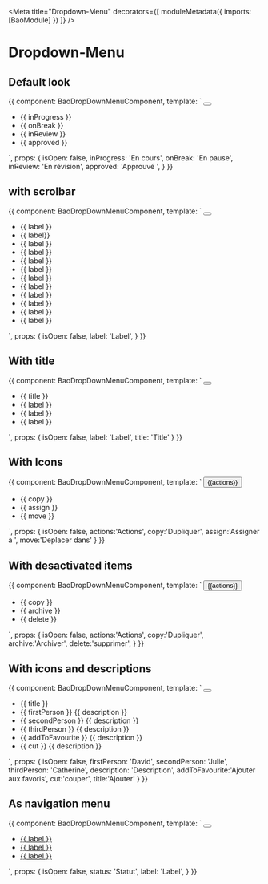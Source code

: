 
<Meta
  title="Dropdown-Menu"
  decorators={[
    moduleMetadata({
      imports: [BaoModule]
    })
  ]}
/>

# Dropdown-Menu

## Default look

<Preview>
  <Story name="dropdown-menu">
    {{
      component: BaoDropDownMenuComponent,
      template: `
            <button bao-button aria-expanded="isOpen" (click)="isOpen = !isOpen" type="utility" level="tertiary" cdkOverlayOrigin #trigger="cdkOverlayOrigin">
              <bao-icon svgIcon="icon-more-vertical"></bao-icon>
            </button>
            <bao-dropdown-menu [triggerOrigin]="trigger" class="visible-scrollbar" [isOpen]="isOpen">
              <ul>
                <li bao-dropdown-menu-item >                  
                    <bao-dropdown-menu-label>
                      {{ inProgress }}
                    </bao-dropdown-menu-label>
                </li>
                <li bao-dropdown-menu-item >                  
                    <bao-dropdown-menu-label>
                      {{ onBreak }}
                    </bao-dropdown-menu-label>
                </li>
                <li bao-dropdown-menu-item >                  
                    <bao-dropdown-menu-label>
                      {{ inReview }}
                    </bao-dropdown-menu-label>
                </li>
                <li bao-dropdown-menu-item >                  
                  <bao-dropdown-menu-content >
                    <bao-dropdown-menu-label>
                      {{ approved }}
                    </bao-dropdown-menu-label>
                  </bao-dropdown-menu-content> 
                </li>
              </ul>
            </bao-dropdown-menu>
    `,
      props: {
        isOpen: false,
        inProgress: 'En cours',
        onBreak: 'En pause',
        inReview: 'En révision',
        approved: 'Approuvé ',
      }
    }}
  </Story>
</Preview>


## with scrolbar

<Preview>
  <Story name="dropdown-menu-with-scrollbar">
    {{
      component: BaoDropDownMenuComponent,
      template: `
            <button bao-button aria-expanded="isOpen" (click)="isOpen = !isOpen" type="utility" level="tertiary" cdkOverlayOrigin #trigger="cdkOverlayOrigin">
              <bao-icon svgIcon="icon-chevron-right"></bao-icon>
            </button>
            <bao-dropdown-menu [triggerOrigin]="trigger" class="visible-scrollbar" [isOpen]="isOpen">
              <ul>
               <li bao-dropdown-menu-item >                  
                    <bao-dropdown-menu-label>
                      {{ label }}
                    </bao-dropdown-menu-label>
                </li>
                <li bao-dropdown-menu-item >                  
                    <bao-dropdown-menu-label>
                      {{ label}}
                    </bao-dropdown-menu-label>
                </li>
                <li bao-dropdown-menu-item >                  
                    <bao-dropdown-menu-label>
                      {{ label }}
                    </bao-dropdown-menu-label>
                </li>
                <li bao-dropdown-menu-item >                  
                    <bao-dropdown-menu-label>
                      {{ label }}
                    </bao-dropdown-menu-label>
                </li>               
                <li bao-dropdown-menu-item >                  
                    <bao-dropdown-menu-label>
                      {{ label }}
                    </bao-dropdown-menu-label>
                </li>
                <li bao-dropdown-menu-item >                  
                    <bao-dropdown-menu-label>
                      {{ label }}
                    </bao-dropdown-menu-label>
                </li>
                <li bao-dropdown-menu-item >                  
                    <bao-dropdown-menu-label>
                      {{ label }}
                    </bao-dropdown-menu-label>
                </li>
                <li bao-dropdown-menu-item >                  
                    <bao-dropdown-menu-label>
                      {{ label }}
                    </bao-dropdown-menu-label>
                </li>
               <li bao-dropdown-menu-item >                  
                    <bao-dropdown-menu-label>
                      {{ label }}
                    </bao-dropdown-menu-label>
                </li>
                <li bao-dropdown-menu-item >                  
                    <bao-dropdown-menu-label>
                      {{ label }}
                    </bao-dropdown-menu-label>
                </li>
                <li bao-dropdown-menu-item >                  
                    <bao-dropdown-menu-label>
                      {{ label }}
                    </bao-dropdown-menu-label>
                </li>
                <li bao-dropdown-menu-item >                  
                    <bao-dropdown-menu-label>
                      {{ label }}
                    </bao-dropdown-menu-label>
                </li>
              </ul>
            </bao-dropdown-menu>
    `,
      props: {
        isOpen: false,
        label: 'Label',
      }
    }}
  </Story>
</Preview>

## With title

<Preview>
  <Story name="dropdown-menu with title">
    {{
      component: BaoDropDownMenuComponent,
      template: `
            <button bao-button (click)="isOpen = !isOpen" aria-expanded="isOpen" type="utility" level="tertiary" cdkOverlayOrigin #trigger="cdkOverlayOrigin">
              <bao-icon svgIcon="icon-chevron-up"></bao-icon>
            </button>
            <bao-dropdown-menu [triggerOrigin]="trigger" [isOpen]="isOpen" >
              <ul>
                <li bao-dropdown-menu-title aria-current="page">{{ title }}</li>
                <li bao-dropdown-menu-item >                  
                    <bao-dropdown-menu-label>
                      {{ label }}
                    </bao-dropdown-menu-label>
                </li>
                <li bao-dropdown-menu-item >                  
                    <bao-dropdown-menu-label>
                      {{ label }}
                    </bao-dropdown-menu-label>
                </li>
              <li bao-dropdown-menu-item >                  
                  <bao-dropdown-menu-label>
                    {{ label }}
                  </bao-dropdown-menu-label>
              </li>
              </ul>
            </bao-dropdown-menu>
    `,
      props: {
        isOpen: false,
        label: 'Label',
        title: 'Title'
      }
    }}
  </Story>
</Preview>

## With Icons

<Preview>
  <Story name="dropdown-menu with icons">
    {{
      component: BaoDropDownMenuComponent,
      template: `
           <button bao-button (click)="isOpen = !isOpen" aria-expanded="isOpen" type="utility" level="secondary" cdkOverlayOrigin #trigger="cdkOverlayOrigin" 
            size="medium" style="margin-right: 1rem;">
              <span>{{actions}}</span>
              <bao-icon svgIcon="icon-chevron-down"></bao-icon>
            </button>
            <bao-dropdown-menu [triggerOrigin]="trigger" [isOpen]="isOpen">
              <ul>
                <li bao-dropdown-menu-item>
                  <bao-icon svgIcon="icon-copy"></bao-icon>
                    <bao-dropdown-menu-label>
                      {{ copy }}
                    </bao-dropdown-menu-label> 
                </li>
                <li bao-dropdown-menu-item>
                  <bao-icon svgIcon="icon-user"></bao-icon>
                    <bao-dropdown-menu-label>
                      {{ assign }}
                    </bao-dropdown-menu-label> 
                </li>
                <li bao-dropdown-menu-item>
                  <bao-icon svgIcon="icon-folder"></bao-icon>
                    <bao-dropdown-menu-label>
                      {{ move }}
                    </bao-dropdown-menu-label> 
                </li>
              </ul>
            </bao-dropdown-menu>
    `,
      props: {
        isOpen: false,
        actions:'Actions',
        copy:'Dupliquer',
        assign:'Assigner à ',
        move:'Deplacer dans'
      }
    }}
  </Story>
</Preview>

## With desactivated items

<Preview>
  <Story name="dropdown-menu with desactivated items">
    {{
      component: BaoDropDownMenuComponent,
      template: `
           <button bao-button (click)="isOpen = !isOpen" aria-expanded="isOpen" type="editorial" level="primary" cdkOverlayOrigin #trigger="cdkOverlayOrigin" 
            size="medium" style="margin-right: 1rem;">
              <span>{{actions}}</span>
              <bao-icon svgIcon="icon-chevron-up"></bao-icon>
            </button>
            <bao-dropdown-menu [triggerOrigin]="trigger" [isOpen]="isOpen">
              <ul>
                <li bao-dropdown-menu-item [isDisabled]="true">
                  <bao-icon svgIcon="icon-copy" color="tertiary"></bao-icon>
                    <bao-dropdown-menu-label >
                      {{ copy }}
                    </bao-dropdown-menu-label> 
                </li>   
                <li bao-dropdown-menu-item> 
                  <bao-icon svgIcon="icon-archive"></bao-icon> 
                    <bao-dropdown-menu-label>
                      {{ archive }}
                    </bao-dropdown-menu-label>
                </li>
                <li bao-dropdown-menu-item [isDisabled]="true"> 
                  <bao-icon svgIcon="icon-trash"></bao-icon> 
                    <bao-dropdown-menu-label >
                      {{ delete }}
                    </bao-dropdown-menu-label>
                </li>
              </ul>
            </bao-dropdown-menu>
    `,
      props: {
        isOpen: false,
        actions:'Actions',
        copy:'Dupliquer',
        archive:'Archiver',
        delete:'supprimer',
      }
    }}
  </Story>
</Preview>

## With icons and descriptions

<Preview>
  <Story name="dropdown-menu with icons and descriptions">
    {{
      component: BaoDropDownMenuComponent,
      template: `
            <button bao-button (click)="isOpen = !isOpen" aria-expanded="isOpen" type="utility" level="tertiary" cdkOverlayOrigin #trigger="cdkOverlayOrigin">
              <bao-icon svgIcon="icon-more-vertical"></bao-icon>
            </button>
            <bao-dropdown-menu [triggerOrigin]="trigger" [isOpen]="isOpen">
              <ul>
                <li bao-dropdown-menu-title>{{ title }}</li>
                <li bao-dropdown-menu-item >
                    <bao-icon svgIcon="icon-user"></bao-icon>
                  <bao-dropdown-menu-content>
                    <bao-dropdown-menu-label >{{ firstPerson }}</bao-dropdown-menu-label>
                    <bao-dropdown-menu-description>{{ description }}</bao-dropdown-menu-description>
                  </bao-dropdown-menu-content>
                </li>
                  <li bao-dropdown-menu-item>
                    <bao-icon svgIcon="icon-user"></bao-icon>
                    <bao-dropdown-menu-content>
                      <bao-dropdown-menu-label>{{ secondPerson }}</bao-dropdown-menu-label>
                      <bao-dropdown-menu-description>{{ description }}</bao-dropdown-menu-description>
                  </bao-dropdown-menu-content>
                </li>
                <li bao-dropdown-menu-item>
                  <bao-icon svgIcon="icon-user"></bao-icon>
                  <bao-dropdown-menu-content>
                    <bao-dropdown-menu-label>{{ thirdPerson }}</bao-dropdown-menu-label>
                    <bao-dropdown-menu-description>{{ description }}</bao-dropdown-menu-description>
                  </bao-dropdown-menu-content>
                </li>
                <bao-divider></bao-divider>
                <li bao-dropdown-menu-item>
                  <bao-icon svgIcon="icon-star"></bao-icon>
                  <bao-dropdown-menu-content>
                    <bao-dropdown-menu-label>{{ addToFavourite }}</bao-dropdown-menu-label>
                    <bao-dropdown-menu-description>{{ description }}</bao-dropdown-menu-description>
                  </bao-dropdown-menu-content>
                </li>
                <li bao-dropdown-menu-item>
                  <bao-icon svgIcon="icon-cut"></bao-icon>
                  <bao-dropdown-menu-content>
                    <bao-dropdown-menu-label>{{ cut }}</bao-dropdown-menu-label>
                    <bao-dropdown-menu-description>{{ description }}</bao-dropdown-menu-description>
                  </bao-dropdown-menu-content>
                </li>
              </ul>
            </bao-dropdown-menu>
    `,
      props: {
        isOpen: false,
        firstPerson: 'David',
        secondPerson: 'Julie',
        thirdPerson: 'Catherine',
        description: 'Description',
        addToFavourite:'Ajouter aux favoris',
        cut:'couper',
        title:'Ajouter'
      }
    }}
  </Story>
</Preview>

## As navigation menu 

<Preview>
  <Story name="dropdown-menu as navigation menu">
    {{
      component: BaoDropDownMenuComponent,
      template: `
            <button bao-button (click)="isOpen = !isOpen" aria-expanded="isOpen" type="utility" level="tertiary" cdkOverlayOrigin #trigger="cdkOverlayOrigin" 
            size="medium" style="margin-right: 1rem;">    
              <bao-icon svgIcon="icon-chevron-down"></bao-icon>
            </button>
            <bao-dropdown-menu [triggerOrigin]="trigger" [isOpen]="isOpen">
              <ul>
                <li bao-dropdown-menu-item>
                    <a bao-dropdown-menu-label href="#"  aria-current="page">
                      {{ label }}
                    </a>
                </li>
                <li bao-dropdown-menu-item>
                    <a bao-dropdown-menu-label href="#" >
                      {{ label }}
                    </a>
                </li> 
                <li bao-dropdown-menu-item>
                    <a bao-dropdown-menu-label href="#">
                      {{ label }}
                    </a>
                </li>   
              </ul>
            </bao-dropdown-menu>
    `,
      props: {
        isOpen: false,
        status: 'Statut',
        label: 'Label',
      }
    }}
  </Story>
</Preview>